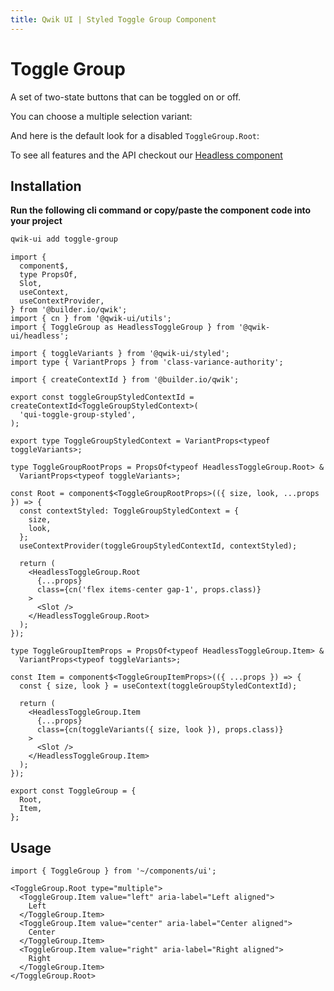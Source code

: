 ```yaml
---
title: Qwik UI | Styled Toggle Group Component
---
```



<StatusBanner status={statusByComponent.styled.ToggleGroup} />

# Toggle Group

A set of two-state buttons that can be toggled on or off.

<Showcase name="hero" />

You can choose a multiple selection variant:

<Showcase name="multiple" />

And here is the default look for a disabled `ToggleGroup.Root`:

<Showcase name="disabled" />

<span class="flex flex-1 gap-1 font-medium">
  To see all features and the API checkout our
  <a href="/docs/headless/toggle-group" class="text-blue-500 hover:underline">
    Headless component
  </a>
</span>

## Installation

**Run the following cli command or copy/paste the component code into your project**

```sh
qwik-ui add toggle-group
```

```tsx
import {
  component$,
  type PropsOf,
  Slot,
  useContext,
  useContextProvider,
} from '@builder.io/qwik';
import { cn } from '@qwik-ui/utils';
import { ToggleGroup as HeadlessToggleGroup } from '@qwik-ui/headless';

import { toggleVariants } from '@qwik-ui/styled';
import type { VariantProps } from 'class-variance-authority';

import { createContextId } from '@builder.io/qwik';

export const toggleGroupStyledContextId = createContextId<ToggleGroupStyledContext>(
  'qui-toggle-group-styled',
);

export type ToggleGroupStyledContext = VariantProps<typeof toggleVariants>;

type ToggleGroupRootProps = PropsOf<typeof HeadlessToggleGroup.Root> &
  VariantProps<typeof toggleVariants>;

const Root = component$<ToggleGroupRootProps>(({ size, look, ...props }) => {
  const contextStyled: ToggleGroupStyledContext = {
    size,
    look,
  };
  useContextProvider(toggleGroupStyledContextId, contextStyled);

  return (
    <HeadlessToggleGroup.Root
      {...props}
      class={cn('flex items-center gap-1', props.class)}
    >
      <Slot />
    </HeadlessToggleGroup.Root>
  );
});

type ToggleGroupItemProps = PropsOf<typeof HeadlessToggleGroup.Item> &
  VariantProps<typeof toggleVariants>;

const Item = component$<ToggleGroupItemProps>(({ ...props }) => {
  const { size, look } = useContext(toggleGroupStyledContextId);

  return (
    <HeadlessToggleGroup.Item
      {...props}
      class={cn(toggleVariants({ size, look }), props.class)}
    >
      <Slot />
    </HeadlessToggleGroup.Item>
  );
});

export const ToggleGroup = {
  Root,
  Item,
};
```

## Usage

```tsx
import { ToggleGroup } from '~/components/ui';
```

```tsx
<ToggleGroup.Root type="multiple">
  <ToggleGroup.Item value="left" aria-label="Left aligned">
    Left
  </ToggleGroup.Item>
  <ToggleGroup.Item value="center" aria-label="Center aligned">
    Center
  </ToggleGroup.Item>
  <ToggleGroup.Item value="right" aria-label="Right aligned">
    Right
  </ToggleGroup.Item>
</ToggleGroup.Root>
```
